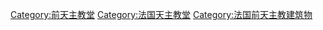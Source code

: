 [[Category:前天主教堂|Category:前天主教堂]]
[[Category:法国天主教堂|Category:法国天主教堂]]
[[Category:法国前天主教建筑物|Category:法国前天主教建筑物]]